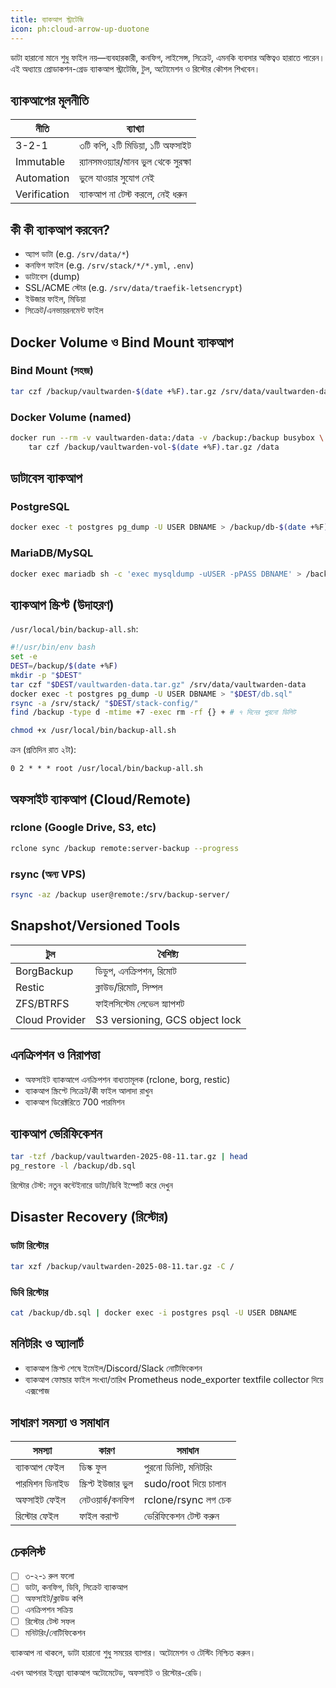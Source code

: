 ```yaml
---
title: ব্যাকআপ স্ট্রাটেজি
icon: ph:cloud-arrow-up-duotone
---
```



ডাটা হারানো মানে শুধু ফাইল নয়—ব্যবহারকারী, কনফিগ, লাইসেন্স, সিক্রেট, এমনকি ব্যবসার অস্তিত্বও হারাতে পারেন। এই অধ্যায়ে প্রোডাকশন-গ্রেড ব্যাকআপ স্ট্রাটেজি, টুল, অটোমেশন ও রিস্টোর কৌশল শিখবেন।

## ব্যাকআপের মূলনীতি
| নীতি | ব্যাখ্যা |
|------|----------|
| 3-2-1 | ৩টি কপি, ২টি মিডিয়া, ১টি অফসাইট |
| Immutable | র‍্যানসমওয়্যার/মানব ভুল থেকে সুরক্ষা |
| Automation | ভুলে যাওয়ার সুযোগ নেই |
| Verification | ব্যাকআপ না টেস্ট করলে, নেই ধরুন |

## কী কী ব্যাকআপ করবেন?
- অ্যাপ ডাটা (e.g. `/srv/data/*`)
- কনফিগ ফাইল (e.g. `/srv/stack/*/*.yml`, `.env`)
- ডাটাবেস (dump)
- SSL/ACME স্টোর (e.g. `/srv/data/traefik-letsencrypt`)
- ইউজার ফাইল, মিডিয়া
- সিক্রেট/এনভায়রনমেন্ট ফাইল

## Docker Volume ও Bind Mount ব্যাকআপ
### Bind Mount (সহজ)
```bash
tar czf /backup/vaultwarden-$(date +%F).tar.gz /srv/data/vaultwarden-data
```
### Docker Volume (named)
```bash
docker run --rm -v vaultwarden-data:/data -v /backup:/backup busybox \
	tar czf /backup/vaultwarden-vol-$(date +%F).tar.gz /data
```

## ডাটাবেস ব্যাকআপ
### PostgreSQL
```bash
docker exec -t postgres pg_dump -U USER DBNAME > /backup/db-$(date +%F).sql
```
### MariaDB/MySQL
```bash
docker exec mariadb sh -c 'exec mysqldump -uUSER -pPASS DBNAME' > /backup/db-$(date +%F).sql
```

## ব্যাকআপ স্ক্রিপ্ট (উদাহরণ)
`/usr/local/bin/backup-all.sh`:
```bash
#!/usr/bin/env bash
set -e
DEST=/backup/$(date +%F)
mkdir -p "$DEST"
tar czf "$DEST/vaultwarden-data.tar.gz" /srv/data/vaultwarden-data
docker exec -t postgres pg_dump -U USER DBNAME > "$DEST/db.sql"
rsync -a /srv/stack/ "$DEST/stack-config/"
find /backup -type d -mtime +7 -exec rm -rf {} + # ৭ দিনের পুরনো ডিলিট
```
```bash
chmod +x /usr/local/bin/backup-all.sh
```
ক্রন (প্রতিদিন রাত ২টা):
```
0 2 * * * root /usr/local/bin/backup-all.sh
```

## অফসাইট ব্যাকআপ (Cloud/Remote)
### rclone (Google Drive, S3, etc)
```bash
rclone sync /backup remote:server-backup --progress
```
### rsync (অন্য VPS)
```bash
rsync -az /backup user@remote:/srv/backup-server/
```

## Snapshot/Versioned Tools
| টুল | বৈশিষ্ট্য |
|-----|-----------|
| BorgBackup | ডিডুপ, এনক্রিপশন, রিমোট |
| Restic | ক্লাউড/রিমোট, সিম্পল |
| ZFS/BTRFS | ফাইলসিস্টেম লেভেল স্ন্যাপশট |
| Cloud Provider | S3 versioning, GCS object lock |

## এনক্রিপশন ও নিরাপত্তা
- অফসাইট ব্যাকআপে এনক্রিপশন বাধ্যতামূলক (rclone, borg, restic)
- ব্যাকআপ স্ক্রিপ্টে সিক্রেট/কী ফাইল আলাদা রাখুন
- ব্যাকআপ ডিরেক্টরিতে 700 পারমিশন

## ব্যাকআপ ভেরিফিকেশন
```bash
tar -tzf /backup/vaultwarden-2025-08-11.tar.gz | head
pg_restore -l /backup/db.sql
```
রিস্টোর টেস্ট: নতুন কন্টেইনারে ডাটা/ডিবি ইম্পোর্ট করে দেখুন

## Disaster Recovery (রিস্টোর)
### ডাটা রিস্টোর
```bash
tar xzf /backup/vaultwarden-2025-08-11.tar.gz -C /
```
### ডিবি রিস্টোর
```bash
cat /backup/db.sql | docker exec -i postgres psql -U USER DBNAME
```

## মনিটরিং ও অ্যালার্ট
- ব্যাকআপ স্ক্রিপ্ট শেষে ইমেইল/Discord/Slack নোটিফিকেশন
- ব্যাকআপ ফোল্ডার ফাইল সংখ্যা/তারিখ Prometheus node_exporter textfile collector দিয়ে এক্সপোজ

## সাধারণ সমস্যা ও সমাধান
| সমস্যা | কারণ | সমাধান |
|--------|------|--------|
| ব্যাকআপ ফেইল | ডিস্ক ফুল | পুরনো ডিলিট, মনিটরিং |
| পারমিশন ডিনাইড | স্ক্রিপ্ট ইউজার ভুল | sudo/root দিয়ে চালান |
| অফসাইট ফেইল | নেটওয়ার্ক/কনফিগ | rclone/rsync লগ চেক |
| রিস্টোর ফেইল | ফাইল করাপ্ট | ভেরিফিকেশন টেস্ট করুন |

## চেকলিস্ট
- [ ] ৩-২-১ রুল ফলো
- [ ] ডাটা, কনফিগ, ডিবি, সিক্রেট ব্যাকআপ
- [ ] অফসাইট/ক্লাউড কপি
- [ ] এনক্রিপশন সক্রিয়
- [ ] রিস্টোর টেস্ট সফল
- [ ] মনিটরিং/নোটিফিকেশন

<Callout type="info">ব্যাকআপ না থাকলে, ডাটা হারানো শুধু সময়ের ব্যাপার। অটোমেশন ও টেস্টিং নিশ্চিত করুন।</Callout>

<Callout type="success">এখন আপনার ইনফ্রা ব্যাকআপ অটোমেটেড, অফসাইট ও রিস্টোর-রেডি।</Callout>
